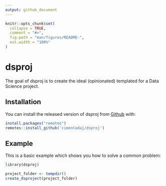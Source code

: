 ```yaml
---
output: github_document
---
```


<!-- README.md is generated from README.Rmd. Please edit that file -->

```r
knitr::opts_chunk$set(
  collapse = TRUE,
  comment = "#>",
  fig.path = "man/figures/README-",
  out.width = "100%"
)
```
# dsproj

The goal of dsproj is to create the ideal (opinionated) templated for a Data Science project.

## Installation

You can install the released version of dsproj from [Github](http://github.com/) with:

```r
install.packages("remotes")
remotes::install_github('cimentadaj/dsproj')
```

## Example

This is a basic example which shows you how to solve a common problem:

```r
library(dsproj)

project_folder <- tempdir()
create_dsproject(project_folder)
```
